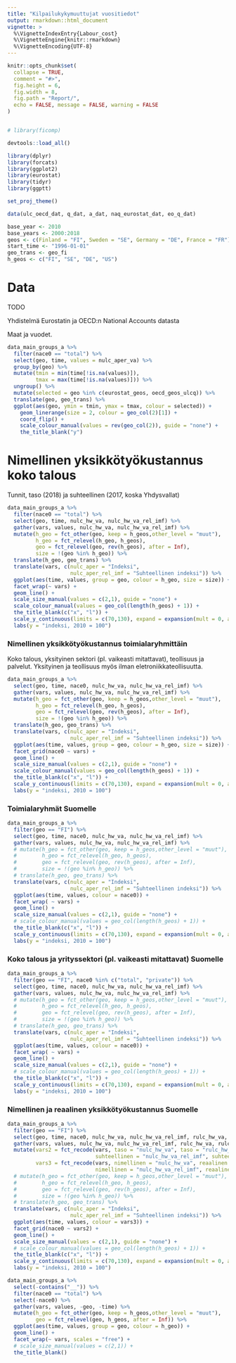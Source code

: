 ```yaml
---
title: "Kilpailukykymuuttujat vuositiedot"
output: rmarkdown::html_document
vignette: >
  %\VignetteIndexEntry{Labour_cost}
  %\VignetteEngine{knitr::rmarkdown}
  %\VignetteEncoding{UTF-8}
---
```


```r
knitr::opts_chunk$set(
  collapse = TRUE,
  comment = "#>", 
  fig.height = 6,
  fig.width = 8,
  fig.path = "Report/", 
  echo = FALSE, message = FALSE, warning = FALSE
)


# library(ficomp)

devtools::load_all()

library(dplyr)
library(forcats)
library(ggplot2)
library(eurostat)
library(tidyr)
library(ggptt)

set_proj_theme()

data(ulc_oecd_dat, q_dat, a_dat, naq_eurostat_dat, eo_q_dat)

base_year <- 2010
base_years <- 2000:2018
geos <- c(Finland = "FI", Sweden = "SE", Germany = "DE", France = "FR")
start_time <- "1996-01-01"
geo_trans <- geo_fi
h_geos <- c("FI", "SE", "DE", "US")


```

# Data

TODO

Yhdistelmä Eurostatin ja OECD:n National Accounts datasta 

Maat ja vuodet.

```r

data_main_groups_a %>% 
  filter(nace0 == "total") %>% 
  select(geo, time, values = nulc_aper_va) %>% 
  group_by(geo) %>% 
  mutate(tmin = min(time[!is.na(values)]), 
         tmax = max(time[!is.na(values)])) %>% 
  ungroup() %>% 
  mutate(selected = geo %in% c(eurostat_geos, oecd_geos_ulcq)) %>% 
  translate(geo, geo_trans) %>% 
  ggplot(aes(geo, ymin = tmin, ymax = tmax, colour = selected)) +
    geom_linerange(size = 2, colour = geo_col(2)[1]) +
    coord_flip() +
    scale_colour_manual(values = rev(geo_col(2)), guide = "none") +
    the_title_blank("y")


```

# Nimellinen yksikkötyökustannus koko talous

Tunnit, taso (2018) ja suhteellinen (2017, koska Yhdysvallat)

```r

data_main_groups_a %>% 
  filter(nace0 == "total") %>%
  select(geo, time, nulc_hw_va, nulc_hw_va_rel_imf) %>% 
  gather(vars, values, nulc_hw_va, nulc_hw_va_rel_imf) %>% 
  mutate(h_geo = fct_other(geo, keep = h_geos,other_level = "muut"),
         h_geo = fct_relevel(h_geo, h_geos),
         geo = fct_relevel(geo, rev(h_geos), after = Inf),
         size = !(geo %in% h_geo)) %>% 
  translate(h_geo, geo_trans) %>% 
  translate(vars, c(nulc_aper = "Indeksi", 
                    nulc_aper_rel_imf = "Suhteellinen indeksi")) %>% 
  ggplot(aes(time, values, group = geo, colour = h_geo, size = size)) +
  facet_wrap(~ vars) +
  geom_line() +
  scale_size_manual(values = c(2,1), guide = "none") +
  scale_colour_manual(values = geo_col(length(h_geos) + 1)) +
  the_title_blank(c("x", "l")) +
  scale_y_continuous(limits = c(70,130), expand = expansion(mult = 0, add = 0)) +
  labs(y = "indeksi, 2010 = 100")

```

### Nimellinen yksikkötyökustannus toimialaryhmittäin

Koko talous, yksityinen sektori (pl. vaikeasti mitattavat), teollisuus ja palvelut. Yksityinen ja teollisuus myös ilman eletroniikkateollisuutta.


```r

data_main_groups_a %>% 
  select(geo, time, nace0, nulc_hw_va, nulc_hw_va_rel_imf) %>% 
  gather(vars, values, nulc_hw_va, nulc_hw_va_rel_imf) %>% 
  mutate(h_geo = fct_other(geo, keep = h_geos,other_level = "muut"),
         h_geo = fct_relevel(h_geo, h_geos),
         geo = fct_relevel(geo, rev(h_geos), after = Inf),
         size = !(geo %in% h_geo)) %>% 
  translate(h_geo, geo_trans) %>% 
  translate(vars, c(nulc_aper = "Indeksi", 
                    nulc_aper_rel_imf = "Suhteellinen indeksi")) %>% 
  ggplot(aes(time, values, group = geo, colour = h_geo, size = size)) +
  facet_grid(nace0 ~ vars) +
  geom_line() +
  scale_size_manual(values = c(2,1), guide = "none") +
  scale_colour_manual(values = geo_col(length(h_geos) + 1)) +
  the_title_blank(c("x", "l")) +
  scale_y_continuous(limits = c(70,130), expand = expansion(mult = 0, add = 0)) +
  labs(y = "indeksi, 2010 = 100")

```

### Toimialaryhmät Suomelle

```r

data_main_groups_a %>% 
  filter(geo == "FI") %>% 
  select(geo, time, nace0, nulc_hw_va, nulc_hw_va_rel_imf) %>% 
  gather(vars, values, nulc_hw_va, nulc_hw_va_rel_imf) %>% 
  # mutate(h_geo = fct_other(geo, keep = h_geos,other_level = "muut"),
  #        h_geo = fct_relevel(h_geo, h_geos),
  #        geo = fct_relevel(geo, rev(h_geos), after = Inf),
  #        size = !(geo %in% h_geo)) %>% 
  # translate(h_geo, geo_trans) %>% 
  translate(vars, c(nulc_aper = "Indeksi", 
                    nulc_aper_rel_imf = "Suhteellinen indeksi")) %>% 
  ggplot(aes(time, values, colour = nace0)) +
  facet_wrap( ~ vars) +
  geom_line() +
  scale_size_manual(values = c(2,1), guide = "none") +
  # scale_colour_manual(values = geo_col(length(h_geos) + 1)) +
  the_title_blank(c("x", "l")) +
  scale_y_continuous(limits = c(70,130), expand = expansion(mult = 0, add = 0)) +
  labs(y = "indeksi, 2010 = 100")

```

### Koko talous ja yrityssektori (pl. vaikeasti mitattavat) Suomelle

```r

data_main_groups_a %>% 
  filter(geo == "FI", nace0 %in% c("total", "private")) %>% 
  select(geo, time, nace0, nulc_hw_va, nulc_hw_va_rel_imf) %>% 
  gather(vars, values, nulc_hw_va, nulc_hw_va_rel_imf) %>% 
  # mutate(h_geo = fct_other(geo, keep = h_geos,other_level = "muut"),
  #        h_geo = fct_relevel(h_geo, h_geos),
  #        geo = fct_relevel(geo, rev(h_geos), after = Inf),
  #        size = !(geo %in% h_geo)) %>% 
  # translate(h_geo, geo_trans) %>% 
  translate(vars, c(nulc_aper = "Indeksi", 
                    nulc_aper_rel_imf = "Suhteellinen indeksi")) %>% 
  ggplot(aes(time, values, colour = nace0)) +
  facet_wrap( ~ vars) +
  geom_line() +
  scale_size_manual(values = c(2,1), guide = "none") +
  # scale_colour_manual(values = geo_col(length(h_geos) + 1)) +
  the_title_blank(c("x", "l")) +
  scale_y_continuous(limits = c(70,130), expand = expansion(mult = 0, add = 0)) +
  labs(y = "indeksi, 2010 = 100")

```

### Nimellinen ja reaalinen yksikkötyökustannus Suomelle

```r

data_main_groups_a %>% 
  filter(geo == "FI") %>% 
  select(geo, time, nace0, nulc_hw_va, nulc_hw_va_rel_imf, rulc_hw_va, rulc_hw_va_rel_imf) %>% 
  gather(vars, values, nulc_hw_va, nulc_hw_va_rel_imf, rulc_hw_va, rulc_hw_va_rel_imf) %>% 
  mutate(vars2 = fct_recode(vars, taso = "nulc_hw_va", taso = "rulc_hw_va",
                            suhteellinen = "nulc_hw_va_rel_imf", suhteellinen = "rulc_hw_va_rel_imf"),
         vars3 = fct_recode(vars, nimellinen = "nulc_hw_va", reaalinen = "rulc_hw_va",
                            nimellinen = "nulc_hw_va_rel_imf", reaalinen = "rulc_hw_va_rel_imf")) %>% 
  # mutate(h_geo = fct_other(geo, keep = h_geos,other_level = "muut"),
  #        h_geo = fct_relevel(h_geo, h_geos),
  #        geo = fct_relevel(geo, rev(h_geos), after = Inf),
  #        size = !(geo %in% h_geo)) %>% 
  # translate(h_geo, geo_trans) %>% 
  translate(vars, c(nulc_aper = "Indeksi", 
                    nulc_aper_rel_imf = "Suhteellinen indeksi")) %>% 
  ggplot(aes(time, values, colour = vars3)) +
  facet_grid(nace0 ~ vars2) +
  geom_line() +
  scale_size_manual(values = c(2,1), guide = "none") +
  # scale_colour_manual(values = geo_col(length(h_geos) + 1)) +
  the_title_blank(c("x", "l")) +
  scale_y_continuous(limits = c(70,130), expand = expansion(mult = 0, add = 0)) +
  labs(y = "indeksi, 2010 = 100")

```



```r


data_main_groups_a %>% 
  select(-contains("__")) %>% 
  filter(nace0 == "total") %>% 
  select(-nace0) %>% 
  gather(vars, values, -geo, -time) %>% 
  mutate(h_geo = fct_other(geo, keep = h_geos,other_level = "muut"),
         geo = fct_relevel(geo, h_geos, after = Inf)) %>% 
  ggplot(aes(time, values, group = geo, colour = h_geo)) +
  geom_line() +
  facet_wrap(~ vars, scales = "free") +
  # scale_size_manual(values = c(2,1)) +
  the_title_blank()

```

